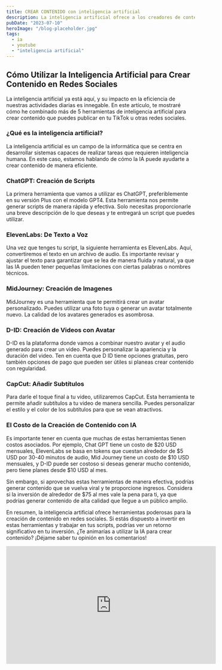 ```yaml
---
title: CREAR CONTENIDO con inteligencia artificial
description: La inteligencia artificial ofrece a los creadores de contenido, desde la generación de ideas hasta clonar la voz y la creación de imágenes y videos completamente con IA.
pubDate: "2023-07-10"
heroImage: "/blog-placeholder.jpg"
tags:
  - ia
  - youtube
  - "inteligencia artificial"
---
```


## Cómo Utilizar la Inteligencia Artificial para Crear Contenido en Redes Sociales

La inteligencia artificial ya está aquí, y su impacto en la eficiencia de nuestras actividades diarias es innegable. En este artículo, te mostraré cómo he combinado más de 5 herramientas de inteligencia artificial para crear contenido que puedes publicar en tu TikTok u otras redes sociales.

### ¿Qué es la inteligencia artificial?

La inteligencia artificial es un campo de la informática que se centra en desarrollar sistemas capaces de realizar tareas que requieren inteligencia humana. En este caso, estamos hablando de cómo la IA puede ayudarte a crear contenido de manera eficiente.

### ChatGPT: Creación de Scripts

La primera herramienta que vamos a utilizar es ChatGPT, preferiblemente en su versión Plus con el modelo GPT4. Esta herramienta nos permite generar scripts de manera rápida y efectiva. Solo necesitas proporcionarle una breve descripción de lo que deseas y te entregará un script que puedes utilizar.

### ElevenLabs: De Texto a Voz

Una vez que tenges tu script, la siguiente herramienta es ElevenLabs. Aquí, convertiremos el texto en un archivo de audio. Es importante revisar y ajustar el texto para garantizar que se lea de manera fluida y natural, ya que las IA pueden tener pequeñas limitaciones con ciertas palabras o nombres técnicos.

### MidJourney: Creación de Imagenes

MidJourney es una herramienta que te permitirá crear un avatar personalizado. Puedes utilizar una foto tuya o generar un avatar totalmente nuevo. La calidad de los avatares generados es asombrosa.

### D-ID: Creación de Videos con Avatar

D-ID es la plataforma donde vamos a combinar nuestro avatar y el audio generado para crear un video. Puedes personalizar la apariencia y la duración del video. Ten en cuenta que D ID tiene opciones gratuitas, pero también opciones de pago que pueden ser útiles si planeas crear contenido con regularidad.

### CapCut: Añadir Subtítulos

Para darle el toque final a tu video, utilizaremos CapCut. Esta herramienta te permite añadir subtítulos a tu video de manera sencilla. Puedes personalizar el estilo y el color de los subtítulos para que se vean atractivos.

### El Costo de la Creación de Contenido con IA

Es importante tener en cuenta que muchas de estas herramientas tienen costos asociados. Por ejemplo, Chat GPT tiene un costo de $20 USD mensuales, ElevenLabs se basa en tokens que cuestan alrededor de $5 USD por 30-40 minutos de audio, Mid Journey tiene un costo de $10 USD mensuales, y D-ID puede ser costoso si deseas generar mucho contenido, pero tiene planes desde $10 USD al mes.

Sin embargo, si aprovechas estas herramientas de manera efectiva, podrías generar contenido que se vuelva viral y te proporcione ingresos. Considera si la inversión de alrededor de $75 al mes vale la pena para ti, ya que podrías generar contenido de alta calidad que llegue a un público amplio.

En resumen, la inteligencia artificial ofrece herramientas poderosas para la creación de contenido en redes sociales. Si estás dispuesto a invertir en estas herramientas y trabajar en tus scripts, podrías ver un retorno significativo en tu inversión. ¿Te animarías a utilizar la IA para crear contenido? ¡Déjame saber tu opinión en los comentarios!

<div class="video-wrapper">
  <iframe
    width="560"
    height="315"
    src="https://www.youtube.com/embed/W7kfhB12Gik"
    title="YouTube video player"
    frameborder="0"
    allow="accelerometer; autoplay; clipboard-write; encrypted-media; gyroscope; picture-in-picture; web-share"
    allowfullscreen
  ></iframe>
</div>
